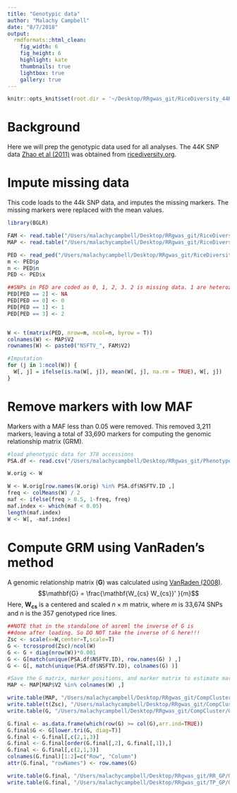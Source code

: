 ```yaml
---
title: "Genotypic data"
author: "Malachy Campbell"
date: "8/7/2018"
output:
  rmdformats::html_clean:
    fig_width: 6
    fig_height: 6
    highlight: kate
    thumbnails: true
    lightbox: true
    gallery: true
---
```


```r
knitr::opts_knit$set(root.dir = '~/Desktop/RRgwas_git/RiceDiversity_44K_Genotypes_PLINK/')
```

# Background
Here we will prep the genotypic data used for all analyses. The 44K SNP data [Zhao et al (2011)](https://www.nature.com/articles/ncomms1467) was obtained from [ricediversity.org](http://ricediversity.org/data/sets/44kgwas/RiceDiversity.44K.MSU6.Genotypes_PLINK.zip).

# Impute missing data
This code loads to the 44k SNP data, and imputes the missing markers. The missing markers were replaced with the mean values.
```r
library(BGLR)

FAM <- read.table("/Users/malachycampbell/Desktop/RRgwas_git/RiceDiversity_44K_Genotypes_PLINK/sativas413.fam")[1:2]
MAP <- read.table("/Users/malachycampbell/Desktop/RRgwas_git/RiceDiversity_44K_Genotypes_PLINK/sativas413.map")

PED <- read_ped("/Users/malachycampbell/Desktop/RRgwas_git/RiceDiversity_44K_Genotypes_PLINK/sativas413.ped")
m <- PED$p
n <- PED$n
PED <- PED$x

##SNPs in PED are coded as 0, 1, 2, 3. 2 is missing data. 1 are heterozygous, 0 and 3 are homozygous for 1/1 and 2/2 for major allele and minor allele respectively
PED[PED == 2] <- NA 
PED[PED == 0] <- 0
PED[PED == 1] <- 1
PED[PED == 3] <- 2


W <- t(matrix(PED, nrow=m, ncol=n, byrow = T))
colnames(W) <- MAP$V2
rownames(W) <- paste0("NSFTV_", FAM$V2)

#Imputation
for (j in 1:ncol(W)) {
  W[, j] = ifelse(is.na(W[, j]), mean(W[, j], na.rm = TRUE), W[, j])
}
```

# Remove markers with low MAF
Markers with a MAF less than 0.05 were removed. This removed 3,211 markers, leaving a total of 33,690 markers for computing the genomic relationship matrix (GRM).
```r
#load phenotypic data for 378 accessions
PSA.df <- read.csv("/Users/malachycampbell/Desktop/RRgwas_git/Phenotypes/PSA.cleaned.csv")

W.orig <- W

W <- W.orig[row.names(W.orig) %in% PSA.df$NSFTV.ID ,]
freq <- colMeans(W) / 2
maf <- ifelse(freq > 0.5, 1-freq, freq)
maf.index <- which(maf < 0.05)
length(maf.index)
W <- W[, -maf.index]
```

# Compute GRM using VanRaden's method
A genomic relationship matrix ($\mathbf{G}$) was calculated using [VanRaden (2008)](https://www.ncbi.nlm.nih.gov/pubmed/18946147).
$$\mathbf{G} = \frac{\mathbf{W_{cs} W_{cs}}' }{m}$$
Here, $\mathbf{W_{cs}}$ is a centered and scaled $n \times m$ matrix, where $m$ is 33,674 SNPs and $n$ is the 357 genotyped rice lines. 

```r
##NOTE that in the standalone of asreml the inverse of G is
##done after loading. So DO NOT take the inverse of G here!!!
Zsc <- scale(x=W,center=T,scale=T)
G <- tcrossprod(Zsc)/ncol(W)
G <- G + diag(nrow(W))*0.001
G <- G[match(unique(PSA.df$NSFTV.ID), row.names(G) ) ,]
G <- G[, match(unique(PSA.df$NSFTV.ID), colnames(G) )]

#Save the G matrix, marker positions, and marker matrix to estimate marker variances and make manhattan plots
MAP <- MAP[MAP$V2 %in% colnames(W) ,]

write.table(MAP, "/Users/malachycampbell/Desktop/RRgwas_git/CompCluster/MAP_maf0.05.txt", row.names = F, col.names = F, quote = F, sep = "\t")
write.table(t(Zsc), "/Users/malachycampbell/Desktop/RRgwas_git/CompCluster/Zsc.txt", row.names = F, col.names = T, quote = F, sep = "\t")
write.table(G, "/Users/malachycampbell/Desktop/RRgwas_git/CompCluster/G.mat.txt", row.names = F, col.names = T, quote = F, sep = "\t")

G.final <- as.data.frame(which(row(G) >= col(G),arr.ind=TRUE))
G.final$G <- G[lower.tri(G, diag=T)]
G.final <- G.final[,c(2,1,3)]
G.final <- G.final[order(G.final[,2], G.final[,1]),]
G.final <- G.final[,c(2,1,3)]
colnames(G.final)[1:2]=c("Row", "Column")
attr(G.final, "rowNames") <- row.names(G)

write.table(G.final, "/Users/malachycampbell/Desktop/RRgwas_git/RR_GP/G2.grm", col.names=F, row.names=F, quote=F, sep="\t")
write.table(G.final, "/Users/malachycampbell/Desktop/RRgwas_git/TP_GP/G2.grm", col.names=F, row.names=F, quote=F, sep="\t")
```